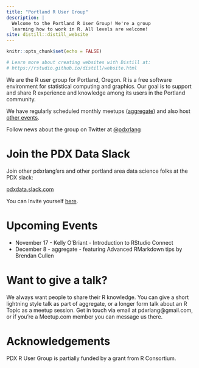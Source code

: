 ```yaml
---
title: "Portland R User Group"
description: |
  Welcome to the Portland R User Group! We're a group
  learning how to work in R. All levels are welcome!
site: distill::distill_website
---
```


```r
knitr::opts_chunk$set(echo = FALSE)

# Learn more about creating websites with Distill at:
# https://rstudio.github.io/distill/website.html

```

We are the R user group for Portland, Oregon. R is a free software environment for statistical computing and graphics. Our goal is to support and share R experience and knowledge among its users in the Portland community.

We have regularly scheduled monthly meetups ([aggregate](aggregate.html)) and also host [other events](meetups.html).

Follow news about the group on Twitter at [\@pdxrlang](https://twitter.com/pdxrlang)

# Join the PDX Data Slack

Join other pdxrlang’ers and other portland area data science folks at the PDX slack: 

[pdxdata.slack.com](https://pdxdata.slack.com)  

You can Invite yourself [here](https://join.slack.com/t/pdxdata/shared_invite/zt-4yxw4ic6-3OWOKkidrTeGkNgra5vdCw).

# Upcoming Events

- November 17 - Kelly O'Briant - Introduction to RStudio Connect 
- December 8 - aggregate - featuring Advanced RMarkdown tips by Brendan Cullen

# Want to give a talk?

We always want people to share their R knowledge. You can give a short lightning style talk as part of aggregate, or a longer form talk about an R Topic as a meetup session. Get in touch via email at pdxrlang@gmail.com, or if you’re a Meetup.com member you can message us there.

# Acknowledgements

PDX R User Group is partially funded by a grant from R Consortium.